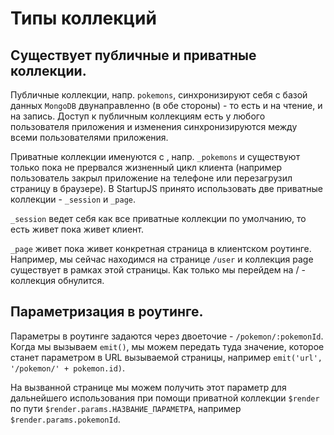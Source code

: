 # Типы коллекций

## Существует публичные и приватные коллекции.

Публичные коллекции, напр. `pokemons`, синхронизируют себя с базой данных `MongoDB` двунаправленно (в обе стороны) - то есть и на чтение, и на запись. Доступ к публичным коллекциям есть у любого пользователя приложения и изменения синхронизируются между всеми пользователями приложения.

Приватные коллекции именуются с , напр. `_pokemons` и существуют только пока не прервался жизненный цикл клиента (например пользователь закрыл приложение на телефоне или перезагрузил страницу в браузере). В StartupJS принято использовать две приватные коллекции - `_session` и `_page`.

`_session` ведет себя как все приватные коллекции по умолчанию, то есть живет пока живет клиент.

`_page` живет пока живет конкретная страница в клиентском роутинге. Например, мы сейчас находимся на странице `/user` и коллекция page существует в рамках этой страницы. Как только мы перейдем на / - коллекция обнулится.

## Параметризация в роутинге.

Параметры в роутинге задаются через двоеточие - `/pokemon/:pokemonId`.
Когда мы вызываем `emit()`, мы можем передать туда значение, которое станет параметром в URL вызываемой страницы, например `emit('url', '/pokemon/' + pokemon.id)`.

На вызванной странице мы можем получить этот параметр для дальнейшего использования при помощи приватной коллекции `$render` по пути `$render.params.НАЗВАНИЕ_ПАРАМЕТРА`, например `$render.params.pokemonId`.
